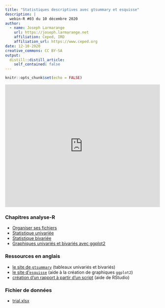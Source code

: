 ```yaml
---
title: "Statistiques descriptives avec gtsummary et esquisse"
description: |
  webin-R #03 du 10 décembre 2020
author:
  - name: Joseph Larmarange
    url: https://joseph.larmarange.net
    affiliation: Ceped, IRD
    affiliation_url: https://www.ceped.org
date: 12-10-2020
creative_commons: CC BY-SA
output:
  distill::distill_article:
    self_contained: false
---
```



```r
knitr::opts_chunk$set(echo = FALSE)
```



<iframe width="100%" height="400" src="https://www.youtube.com/embed/oEF_8GXyP5c" frameborder="0" allow="accelerometer; autoplay; clipboard-write; encrypted-media; gyroscope; picture-in-picture" allowfullscreen></iframe>


### Chapitres analyse-R

- [Organiser ses fichiers](http://larmarange.github.io/analyse-R/organiser-ses-fichiers.html)
- [Statistique univariée](https://larmarange.github.io/analyse-R/statistique-univariee.html)
- [Statistique bivariée](https://larmarange.github.io/analyse-R/statistique-bivariee.html)
- [Graphiques univariés et bivariés avec ggplot2](https://larmarange.github.io/analyse-R/graphiques-bivaries-ggplot2.html)

### Ressources en anglais

- [le site de `gtsummary`](https://www.danieldsjoberg.com/gtsummary/) (tableaux univariés et bivariés)
- [le site d'`esquisse`](https://dreamrs.github.io/esquisse/) (aide à la création de graphiques `ggplot2`)
- [création d'un rapport à partir d'un script](https://rmarkdown.rstudio.com/articles_report_from_r_script.html) (aide de RStudio)

### Fichier de données

- [trial.xlsx](https://larmarange.github.io/analyse-R/data/trial.xlsx)
